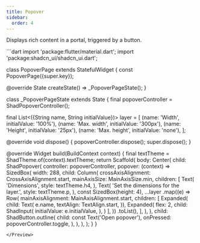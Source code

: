 ```yaml
---
title: Popover
sidebar:
  order: 4
---
```



Displays rich content in a portal, triggered by a button.

<Preview src="https://shadcn-ui-playground.pages.dev/popover" minHeight="400px">
 ```dart
import 'package:flutter/material.dart';
import 'package:shadcn_ui/shadcn_ui.dart';

class PopoverPage extends StatefulWidget {
  const PopoverPage({super.key});

  @override
  State<PopoverPage> createState() => _PopoverPageState();
}

class _PopoverPageState extends State<PopoverPage> {
  final popoverController = ShadPopoverController();

  final List<({String name, String initialValue})> layer = [
    (name: 'Width', initialValue: '100%'),
    (name: 'Max. width', initialValue: '300px'),
    (name: 'Height', initialValue: '25px'),
    (name: 'Max. height', initialValue: 'none'),
  ];

  @override
  void dispose() {
    popoverController.dispose();
    super.dispose();
  }

  @override
  Widget build(BuildContext context) {
    final textTheme = ShadTheme.of(context).textTheme;
    return Scaffold(
      body: Center(
        child: ShadPopover(
          controller: popoverController,
          popover: (context) => SizedBox(
            width: 288,
            child: Column(
              crossAxisAlignment: CrossAxisAlignment.start,
              mainAxisSize: MainAxisSize.min,
              children: [
                Text(
                  'Dimensions',
                  style: textTheme.h4,
                ),
                Text(
                  'Set the dimensions for the layer.',
                  style: textTheme.p,
                ),
                const SizedBox(height: 4),
                ...layer
                    .map((e) => Row(
                          mainAxisAlignment: MainAxisAlignment.start,
                          children: [
                            Expanded(
                                child: Text(
                              e.name,
                              textAlign: TextAlign.start,
                            )),
                            Expanded(
                              flex: 2,
                              child: ShadInput(
                                initialValue: e.initialValue,
                              ),
                            )
                          ],
                        ))
                    .toList(),
              ],
            ),
          ),
          child: ShadButton.outline(
            child: const Text('Open popover'),
            onPressed: popoverController.toggle,
          ),
        ),
      ),
    );
  }
}

```
</Preview>

